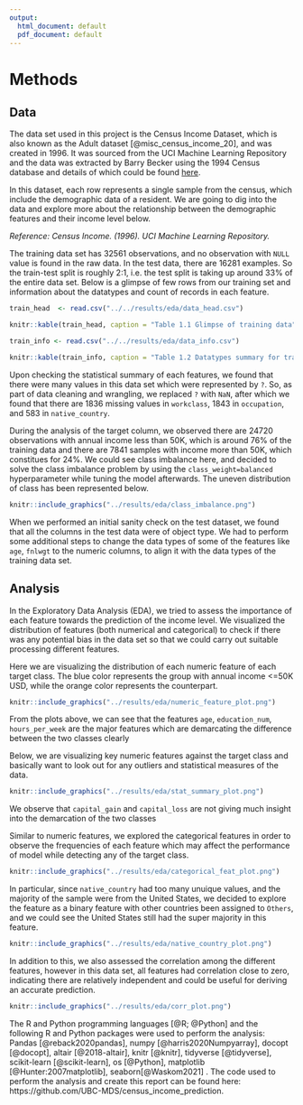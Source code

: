 ```yaml
---
output:
  html_document: default
  pdf_document: default
---
```

# Methods

## Data

The data set used in this project is the Census Income Dataset, which is also known as the Adult dataset [@misc_census_income_20], and was created in 1996. It was sourced from the UCI Machine Learning Repository and the data was extracted by Barry Becker using the 1994 Census database and details of which could be found [here](https://archive-beta.ics.uci.edu/ml/datasets/census+income).

In this dataset, each row represents a single sample from the census, which include the demographic data of a resident. We are going to dig into the data and explore more about the relationship between the demographic features and their income level below.

*Reference: Census Income. (1996). UCI Machine Learning Repository.*

The training data set has 32561 observations, and no observation with `NULL` value is found in the raw data. In the test data, there are 16281 examples. So the train-test split is roughly 2:1, i.e. the test split is taking up around 33% of the entire data set. Below is a glimpse of few rows from our training set and information about the datatypes and count of records in each feature.

```r
train_head  <- read.csv("../../results/eda/data_head.csv") 

knitr::kable(train_head, caption = "Table 1.1 Glimpse of training data")

```

```r
train_info <- read.csv("../../results/eda/data_info.csv") 

knitr::kable(train_info, caption = "Table 1.2 Datatypes summary for training data")

```

Upon checking the statistical summary of each features, we found that there were many values in this data set which were represented by `?`. So, as part of data cleaning and wrangling, we replaced `?` with `NaN`, after which we found that there are 1836 missing values in `workclass`, 1843 in `occupation`, and 583 in `native_country`. 


During the analysis of the target column, we observed there are 24720 observations with annual income less than 50K, which is around 76% of the training data and there are 7841 samples with income more than 50K, which constitues for 24%. We could see class imbalance here, and decided to solve the class imbalance problem by using the `class_weight=balanced` hyperparameter while tuning the model afterwards. The uneven distribution of class has been represented below.


```r

knitr::include_graphics("../results/eda/class_imbalance.png")
```


When we performed an initial sanity check on the test dataset, we found that all the columns in the test data were of object type. We had to perform some additional steps to change the data types of some of the features like `age`, `fnlwgt` to the numeric columns, to align it with the data types of the training data set.

## Analysis

In the Exploratory Data Analysis (EDA), we tried to assess the importance of each feature towards the prediction of the income level. We visualized the distribution of features (both numerical and categorical) to check if there was any potential bias in the data set so that we could carry out suitable processing different features.

Here we are visualizing the distribution of each numeric feature of each target class. The blue color represents the group with annual income <=50K USD, while the orange color represents the counterpart.


```r

knitr::include_graphics("../results/eda/numeric_feature_plot.png")
```


From the plots above, we can see that the features `age`, `education_num`, `hours_per_week` are the major features which are demarcating the difference between the two classes clearly

Below, we are visualizing key numeric features against the target class and basically want to look out for any outliers and statistical measures of the data.


```r
knitr::include_graphics("../results/eda/stat_summary_plot.png")
```

We observe that `capital_gain` and `capital_loss` are not giving much insight into the demarcation of the two classes

Similar to numeric features, we explored the categorical features in order to observe the frequencies of each feature which may affect the performance of model while detecting any of the target class.


```r
knitr::include_graphics("../results/eda/categorical_feat_plot.png")
```


In particular, since `native_country` had too many unuique values, and the majority of the sample were from the United States, we decided to explore the feature as a binary feature with other countries been assigned to `Others`, and we could see the United States still had the super majority in this feature.


```r
knitr::include_graphics("../results/eda/native_country_plot.png")
```


In addition to this, we also assessed the correlation among the different features, however in this data set, all features had correlation close to zero, indicating there are relatively independent and could be useful for deriving an accurate prediction.

```r
knitr::include_graphics("../results/eda/corr_plot.png")
```

The R and Python programming languages [@R; @Python] and the following R and Python packages were used to perform the analysis: Pandas [@reback2020pandas], numpy [@harris2020Numpyarray], docopt [@docopt], altair [@2018-altair], knitr [@knitr], tidyverse [@tidyverse], scikit-learn [@scikit-learn], os [@Python], matplotlib [@Hunter:2007matplotlib], seaborn[@Waskom2021] . The code used to perform the analysis and create this report can be found here: https://github.com/UBC-MDS/census_income_prediction.
